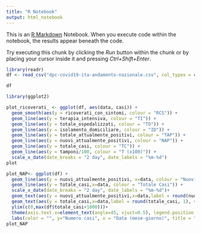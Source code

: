 ```yaml
---
title: "R Notebook"
output: html_notebook
---
```


This is an [R Markdown](http://rmarkdown.rstudio.com) Notebook. When you execute code within the notebook, the results appear beneath the code. 

Try executing this chunk by clicking the *Run* button within the chunk or by placing your cursor inside it and pressing *Ctrl+Shift+Enter*. 

```r
library(readr)
df <- read_csv("dpc-covid19-ita-andamento-nazionale.csv", col_types = cols(data = col_date(format = "%Y-%m-%d %H:%M:%S"))) 

df    
```

```r
library(ggplot2)

plot_ricoverati_ <- ggplot(df, aes(data, casi)) + 
  geom_smooth(aes(y = ricoverati_con_sintomi, colour = "RCS")) +
  geom_line(aes(y = terapia_intensiva, colour = "TI")) + 
  geom_line(aes(y = totale_ospedalizzati, colour = "TO")) +
  geom_line(aes(y = isolamento_domiciliare, colour = "ID")) +
  geom_line(aes(y = totale_attualmente_positivi, colour = "TAP")) +
  geom_line(aes(y = nuovi_attualmente_positivi, colour = "NAP")) +
  geom_line(aes(y = totale_casi, colour = "TC")) +
  geom_line(aes(y = tamponi/100, colour = "T (x100)")) +
  scale_x_date(date_breaks = "2 day", date_labels = "%m-%d")
plot
```

```r
plot_NAP<- ggplot(df) + 
  geom_line(aes(y = nuovi_attualmente_positivi, x=data, colour = "Nuovi Attualmente Positivi")) +
  geom_line(aes(y = totale_casi,x=data, colour = "Totale Casi")) +
  scale_x_date(date_breaks = "2 day", date_labels = "%m-%d")+
  geom_text(aes(y = nuovi_attualmente_positivi,x=data,label = round(nuovi_attualmente_positivi, 1), vjust = -1, hjust =0 , show.legend = FALSE, colour="Nuovi Attualmente Positivi"))+
  geom_text(aes(y = totale_casi,x=data,label = round(totale_casi, 1), vjust = -2, hjust = 1, show.legend = FALSE, colour="Totale Casi"))+
  ylim(c(0,max(df$totale_casi+1000)))+
  theme(axis.text.x=element_text(angle=45, vjust=0.5), legend.position = "top")+
  labs(color = "", y="Numero casi", x = "Data (mese-giorno)", title = "COVID19 ITA")
plot_NAP
```
